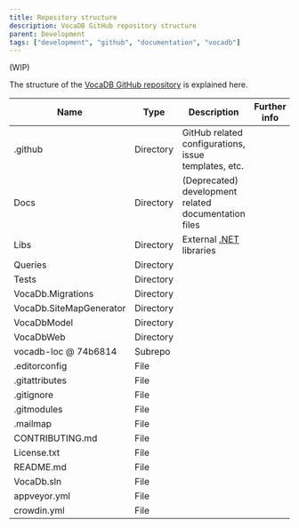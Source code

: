 ```yaml
---
title: Repository structure
description: VocaDB GitHub repository structure
parent: Development
tags: ["development", "github", "documentation", "vocadb"]
---
```


(WIP)

The structure of the [VocaDB GitHub repository](https://github.com/VocaDB/vocadb) is explained here.

| Name                    | Type      | Description                                                   | Further info |
| ----------------------- | --------- | ------------------------------------------------------------- | ------------ |
| .github                 | Directory | GitHub related configurations, issue templates, etc.          |              |
| Docs                    | Directory | (Deprecated) development related documentation files          |              |
| Libs                    | Directory | External [.NET](https://en.wikipedia.org/wiki/.NET) libraries |              |
| Queries                 | Directory |                                                               |              |
| Tests                   | Directory |                                                               |              |
| VocaDb.Migrations       | Directory |                                                               |              |
| VocaDb.SiteMapGenerator | Directory |                                                               |              |
| VocaDbModel             | Directory |                                                               |              |
| VocaDbWeb               | Directory |                                                               |              |
| vocadb-loc @ 74b6814    | Subrepo   |                                                               |              |
| .editorconfig           | File      |                                                               |              |
| .gitattributes          | File      |                                                               |              |
| .gitignore              | File      |                                                               |              |
| .gitmodules             | File      |                                                               |              |
| .mailmap                | File      |                                                               |              |
| CONTRIBUTING.md         | File      |                                                               |              |
| License.txt             | File      |                                                               |              |
| README.md               | File      |                                                               |              |
| VocaDb.sln              | File      |                                                               |              |
| appveyor.yml            | File      |                                                               |              |
| crowdin.yml             | File      |                                                               |              |